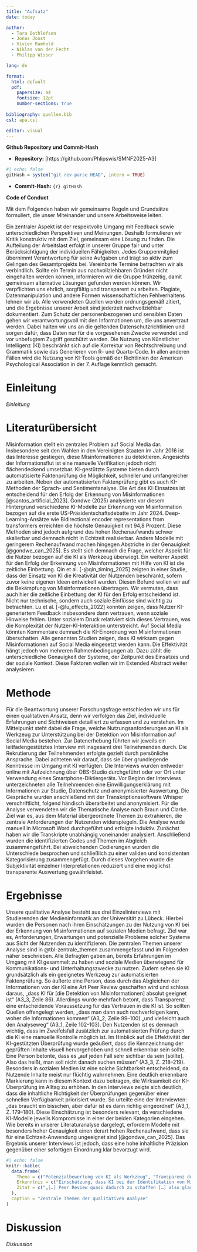 ```yaml
---
title: "Aufsatz"
date: today

author:
  - Tara Dethlefsen
  - Jonas Joost
  - Vivien Ramhold
  - Niklas von der Fecht
  - Philipp Wisser

lang: de

format:
  html: default
  pdf:
    papersize: a4
    fontsize: 12pt
    number-sections: true
    
bibliography: quellen.bib
csl: apa.csl

editor: visual
---
```


**Github Repository und Commit-Hash**

-   **Repository:** \[https://github.com/Phlipswis/SMNF2025-A3\]

```r
#| echo: false
gitHash = system("git rev-parse HEAD", intern = TRUE)
```

-   **Commit-Hash:** `{r} gitHash`\

**Code of Conduct**

Mit dem Folgenden haben wir gemeinsame Regeln und Grundsätze formuliert, die unser Miteinander und unsere Arbeitsweise leiten.

Ein zentraler Aspekt ist der respektvolle Umgang mit Feedback sowie unterschiedlichen Perspektiven und Meinungen. Deshalb formulieren wir Kritik konstruktiv mit dem Ziel, gemeinsam eine Lösung zu finden. Die Aufteilung der Arbeitslast erfolgt in unserer Gruppe fair und unter Berücksichtigung der individuellen Fähigkeiten. Jedes Gruppenmitglied übernimmt Verantwortung für seine Aufgaben und trägt so aktiv zum Gelingen des Gesamtprojekts bei. Vereinbarte Termine betrachten wir als verbindlich. Sollte ein Termin aus nachvollziehbaren Gründen nicht eingehalten werden können, informieren wir die Gruppe frühzeitig, damit gemeinsam alternative Lösungen gefunden werden können. Wir verpflichten uns ehrlich, sorgfältig und transparent zu arbeiten. Plagiate, Datenmanipulation und andere Formen wissenschaftlichen Fehlverhaltens lehnen wir ab. Alle verwendeten Quellen werden ordnungsgemäß zitiert, und die Ergebnisse unserer Arbeit sind jederzeit nachvollziehbar dokumentiert. Zum Schutz der personenbezogenen und sensiblen Daten gehen wir verantwortungsvoll mit den Informationen um, die uns anvertraut werden. Dabei halten wir uns an die geltenden Datenschutzrichtlinien und sorgen dafür, dass Daten nur für die vorgesehenen Zwecke verwendet und vor unbefugtem Zugriff geschützt werden. Die Nutzung von Künstlicher Intelligenz (KI) beschränkt sich auf die Korrektur von Rechtschreibung und Grammatik sowie das Generieren von R- und Quarto-Code. In allen anderen Fällen wird die Nutzung von KI-Tools gemäß der Richtlinien der American Psychological Association in der 7. Auflage kenntlich gemacht.

# Einleitung

*Einleitung*

# Literaturübersicht

Misinformation stellt ein zentrales Problem auf Social Media dar. Insbesondere seit den Wahlen in den Vereinigten Staaten im Jahr 2016 ist das Interesse gestiegen, diese Misinformationen zu detektieren. Angesichts der Informationsflut ist eine manuelle Verifikation jedoch nicht flächendeckend umsetzbar. KI-gestützte Systeme bieten durch automatisierte Faktenprüfung die Möglichkeit, schneller und umfangreicher zu arbeiten. Neben der automatisierten Faktenprüfung gibt es auch KI-Methoden der Sprach- und Sentimentanalyse. Die Art des KI-Einsatzes ist entscheidend für den Erfolg der Erkennung von Misinformationen [@santos_artificial_2023].
Gondwe (2025) analysierte vor diesem Hintergrund verschiedene KI-Modelle zur Erkennung von Misinformation bezogen auf die erste US-Präsidentschaftsdebatte im Jahr 2024. Deep-Learning-Ansätze wie Bidirectional encoder representations from transformers erreichten die höchste Genauigkeit mit 94,8 Prozent. Diese Methoden sind jedoch aufgrund des hohen Rechenaufwands schwer skalierbar und demnach nicht in Echtzeit realisierbar. Andere Modelle mit geringerem Rechenaufwand machen hingegen Abstriche in der Genauigkeit [@gondwe_can_2025]. Es stellt sich demnach die Frage, welcher Aspekt für die Nutzer bezogen auf die KI als Werkzeug überwiegt.
Ein weiterer Aspekt für den Erfolg der Erkennung von Misinformationen mit Hilfe von KI ist die zeitliche Einbettung. Qin et al. [-@qin_timing_2025] zeigten in einer Studie, dass der Einsatz von KI die Kreativität der Nutzenden beschränkt, sofern zuvor keine eigenen Ideen entwickelt wurden. Diesen Befund wollen wir auf die Bekämpfung von Misinformationen übertragen. Wir vermuten, dass auch hier die zeitliche Einbettung der KI für den Erfolg entscheidend ist.
Nicht nur technische, sondern auch soziale Einflüsse sind wichtig zu betrachten. Lu et al. [-@lu_effects_2022] konnten zeigen, dass Nutzer KI-generiertem Feedback insbesondere dann vertrauen, wenn soziale Hinweise fehlen. Unter sozialem Druck relativiert sich dieses Vertrauen, was die Komplexität der Nutzer-KI-Interaktion unterstreicht. Auf Social Media könnten Kommentare demnach die KI-Einordnung von Misinformationen überschatten.
Alle genannten Studien zeigen, dass KI wirksam gegen Misinformationen auf Social Media eingesetzt werden kann. Die Effektivität hängt jedoch von mehreren Rahmenbedingungen ab. Dazu zählt die unterschiedliche Genauigkeit der Systeme, der Zeitpunkt des Einsatzes und der soziale Kontext. Diese Faktoren wollen wir im Extended Abstract weiter analysieren.

::: {#refs}
:::

# Methode

Für die Beantwortung unserer Forschungsfrage entschieden wir uns für einen qualitativen Ansatz, denn wir verfolgen das Ziel, individuelle Erfahrungen und Sichtweisen detailliert zu erfassen und zu verstehen.
Im Mittelpunkt steht dabei die Frage, welche Nutzungsanforderungen an KI als Werkzeug zur Unterstützung bei der Detektion von Misinformation auf Social Media bestehen. 
Zur Datenerhebung führten wir jeweils ein leitfadengestütztes Interview mit insgesamt drei Teilnehmenden durch.
Die Rekrutierung der Teilnehmenden erfolgte gezielt durch persönliche Ansprache.
Dabei achteten wir darauf, dass sie über grundlegende Kenntnisse im Umgang mit KI verfügten.
Die Interviews wurden entweder online mit Aufzeichnung über OBS-Studio durchgeführt oder vor Ort unter Verwendung eines Smartphone-Diktiergeräts.
Vor Beginn der Interviews unterzeichneten alle Teilnehmenden eine Einwilligungserklärung mit Informationen zur Studie, Datenschutz und anonymisierter Auswertung.
Die Gespräche wurden anschließend mit der Transkriptionssoftware Whisper verschriftlicht, folgend händisch überarbeitet und anonymisiert.
Für die Analyse verwendeten wir die Thematische Analyse nach Braun und Clarke.
Ziel war es, aus dem Material übergeordnete Themen zu extrahieren, die zentrale Anforderungen der Nutzenden widerspiegeln.
Die Analyse wurde manuell in Microsoft Word durchgeführt und erfolgte induktiv. 
Zunächst haben wir die Transkripte unabhängig voneinander analysiert. Anschließend wurden die identifizierten Codes und Themen im Abgleich zusammengeführt.
Bei abweichenden Codierungen wurden die Unterschiede besprochen und schließlich zu einer validen und konsistenten Kategorisierung zusammengefügt.
Durch dieses Vorgehen wurde die Subjektivität einzelner Interpretationen reduziert und eine möglichst transparente Auswertung gewährleistet.


# Ergebnisse

Unsere qualitative Analyse besteht aus drei Einzelinterviews mit Studierenden der Medieninformatik an der Universität zu Lübeck.
Hierbei wurden die Personen nach ihren Einschätzungen zu der Nutzung von KI bei der Erkennung von Misinformationen auf sozialen Medien befragt.
Ziel war es, Anforderungen, Erwartungen und potenzielle Probleme solcher Systeme aus Sicht der Nutzenden zu identifizieren.
Die zentralen Themen unserer Analyse sind in @tbl-zentrale_themen zusammengefasst und im Folgenden näher beschrieben.
Alle Befragten gaben an, bereits Erfahrungen im Umgang mit KI gesammelt zu haben und soziale Medien überwiegend für Kommunikations- und Unterhaltungszwecke zu nutzen. Zudem sehen sie KI grundsätzlich als ein geeignetes Werkzeug zur automatisierten Faktenprüfung. So äußerte eine Person, dass durch das Abgleichen der Informationen von der KI eine Art Peer Review geschaffen wird und schloss daraus, „dass KI für [die Detektion von Misinformationen] absolut geeignet ist“ (A3_3, Zeile 86).
Allerdings wurde mehrfach betont, dass Transparenz eine entscheidende Voraussetzung für das Vertrauen in die KI ist. So sollten Quellen offengelegt werden, „dass man dann auch nachverfolgen kann, woher die Informationen kommen“ (A3_2, Zeile 99–100) „und vielleicht auch den Analyseweg“ (A3_1, Zeile 102-103). Den Nutzenden ist es demnach wichtig, dass im Zweifelsfall zusätzlich zur automatisierten Prüfung durch die KI eine manuelle Kontrolle möglich ist.
Im Hinblick auf die Effektivität der KI-gestützten Überprüfung wurde geäußert, dass die Kennzeichnung der geprüften Inhalte visuell hervorgehoben und schnell erkennbar sein sollte. Eine Person betonte, dass es „auf jeden Fall sehr sichtbar da sein [sollte]. Also das heißt, man soll nicht danach suchen müssen“ (A3_3, Z. 218–219). Besonders in sozialen Medien ist eine solche Sichtbarkeit entscheidend, da Nutzende Inhalte meist nur flüchtig wahrnehmen. Eine deutlich erkennbare Markierung kann in diesem Kontext dazu beitragen, die Wirksamkeit der KI-Überprüfung im Alltag zu erhöhen.
In den Interviews zeigte sich deutlich, dass die inhaltliche Richtigkeit der Überprüfungen gegenüber einer schnellen Verfügbarkeit priorisiert wurde. So urteilte eine der Interviewten: „das braucht ein bisschen, aber dafür ist es dann richtig eingeordnet“ (A3_1, Z. 179–180). Diese Einschätzung ist besonders relevant, da verschiedene KI-Modelle jeweils Kompromisse in einer der beiden Kategorien eingehen. Wie bereits in unserer Literaturanalyse dargelegt, erfordern Modelle mit besonders hoher Genauigkeit einen derart hohen Rechenaufwand, dass sie für eine Echtzeit-Anwendung ungeeignet sind [@gondwe_can_2025]. Das Ergebnis unserer Interviews ist jedoch, dass eine hohe inhaltliche Präzision gegenüber einer sofortigen Einordnung klar bevorzugt wird.


```r
#| echo: false
knitr::kable(
  data.frame(
    Thema = c("Potenzialbewertung von KI als Werkzeug", "Transparenz durch Quellenangaben", "Sichtbarkeit der Kennzeichnung", "Priorisierung der inhaltlichen Korrektheit"),
    Erkenntnis = c("Einschätzung, dass KI bei der Identifikation von Misinformation unterstützen kann", "Forderung, dass die in der Überprüfung verwendeten Quellen offengelegt werden, um Transparenz zu gewährleisten", "Forderung, dass die Kennzeichnung der KI-Überprüfung visuell hervorgehoben wird, um Effektivität zu gewährleisen", "Bewertung, dass die inhaltliche Richtigkeit der Überprüfung wichtiger ist als deren schnelle Verfügbarkeit"),
    Zitat = c("„[…] Peer Review quasi dadurch zu schaffen […] also glaube ich schon sehr gut, dass KI für sowas absolut geeignet ist“ (A3_3, Zeile 83-86)", "„Die Quellenangabe, dass man dann auch nachverfolgen kann, woher die Informationen kommen“ (A3_2, Zeile 99-100)", "„Es sollte auf jeden Fall sehr sichtbar da sein. Also das heißt, man soll nicht danach suchen müssen“ (A3_3, Zeile 218-219)", "„[…] dann speichert es falsch eingeordnet ab. Dann bringt einem das auch nichts, als wenn man sagt, das braucht ein bisschen, aber dafür ist es dann richtig eingeordnet und jeder kann es richtig abspeichern“ (A3_1, Zeile 177-180)")
  ),
  caption = "Zentrale Themen der qualitativen Analyse"
)
```


# Diskussion

*Diskussion*
